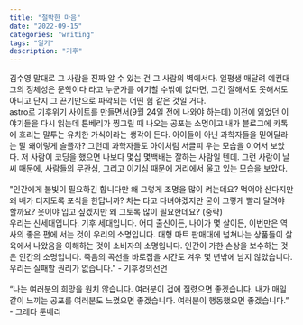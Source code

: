 ```yaml
---
title: "절박한 마음"
date: "2022-09-15"
categories: "writing"
tags: "일기"
description: "기후"
---
```


김수영 말대로 그 사람을 진짜 알 수 있는 건 그 사람의 벽에서다. 일평생 매달려 예컨대 그의 정체성은 문학이다 라고 누군가를 얘기할 수밖에 없다면, 그건 잘해서도 못해서도 아니고 단지 그 끈기만으로 파악되는 어떤 힘 같은 것일 거다.  
astro로 기후위기 사이트를 만들면서(9월 24일 전에 나와야 하는데) 이전에 읽었던 이야기들을 다시 읽는데 툰베리가 찡그릴 때 나오는 공포는 소명이고 내가 블로그에 카톡에 흐리는 말투는 유치한 가식이라는 생각이 든다. 아이들이 아닌 과학자들을 믿어달라는 말 왜이렇게 슬플까? 그런데 과학자들도 아이처럼 서글피 우는 모습을 이어서 보았다. 저 사람이 코딩을 했으면 나보다 몇십 몇백배는 잘하는 사람일 텐데. 그런 사람이 날씨 때문에, 사람들의 무관심, 그리고 이기심 때문에 거리에서 울고 있는 모습을 보았다.  
<br/>
"인간에게 불빛이 필요하긴 합니다만 왜 그렇게 조명을 많이 켜는데요? 먹어야 산다지만 왜 배가 터지도록 포식을 한답니까? 차는 타고 다녀야겠지만 굳이 그렇게 빨리 달려야 할까요? 옷이야 입고 싶겠지만 왜 그토록 많이 필요한데요? (중략)  
우리는 신세대입니다. 기후 세대입니다. 어디 출신이든, 나이가 몇 살이든, 이번만은 역사의 좋은 편에 서는 것이 우리의 소명입니다. 대형 마트 판매대에 넘쳐나는 상품들이 살육에서 나왔음을 이해하는 것이 소비자의 소명입니다. 인간이 가한 손상을 보수하는 것은 인간의 소명입니다. 죽음의 곡선을 바로잡을 시간도 겨우 몇 년밖에 남지 않았습니다. 우리는 실패할 권리가 없습니다." - 기후정의선언  
<br/>
“나는 여러분의 희망을 원치 않습니다. 여러분이 겁에 질렸으면 좋겠습니다. 내가 매일같이 느끼는 공포를 여러분도 느꼈으면 좋겠습니다. 여러분이 행동했으면 좋겠습니다.” - 그레타 툰베리